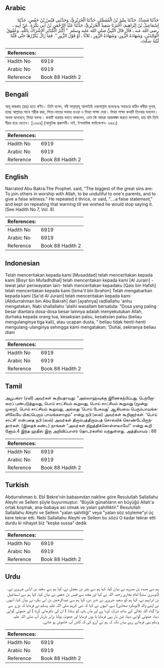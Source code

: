 ## Arabic


<div dir="rtl" lang="ar" style={{fontSize:'larger',backgroundColor:'#f8f9fa',padding:20}}>
حَدَّثَنَا مُسَدَّدٌ، حَدَّثَنَا بِشْرُ بْنُ الْمُفَضَّلِ، حَدَّثَنَا الْجُرَيْرِيُّ، وَحَدَّثَنِي قَيْسُ بْنُ حَفْصٍ، حَدَّثَنَا إِسْمَاعِيلُ بْنُ إِبْرَاهِيمَ، أَخْبَرَنَا سَعِيدٌ الْجُرَيْرِيُّ، حَدَّثَنَا عَبْدُ الرَّحْمَنِ بْنُ أَبِي بَكْرَةَ، عَنْ أَبِيهِ ـ رضى الله عنه ـ قَالَ قَالَ النَّبِيُّ صلى الله عليه وسلم ‏ "‏ أَكْبَرُ الْكَبَائِرِ الإِشْرَاكُ بِاللَّهِ، وَعُقُوقُ الْوَالِدَيْنِ، وَشَهَادَةُ الزُّورِ، وَشَهَادَةُ الزُّورِ ـ ثَلاَثًا ـ أَوْ قَوْلُ الزُّورِ ‏"‏‏.‏ فَمَا زَالَ يُكَرِّرُهَا حَتَّى قُلْنَا لَيْتَهُ سَكَتَ‏.‏
</div>
<div style={{backgroundColor:'#f8f9fa',padding:20, marginBottom: 10}}><table> <thead> <tr> <th>References:</th> <th></th> </tr> </thead> <tbody><tr><td>Hadith No</td><td>6919</td></tr><tr><td>Arabic No</td><td>6919</td></tr><tr><td>Reference</td><td>Book 88 Hadith 2</td></tr></tbody></table></div>

## Bengali


<div dir="ltr" lang="bn" style={{fontSize:'larger',backgroundColor:'#f8f9fa',padding:20}}>
আবূ বাকরাহ (রাঃ) হতে বর্ণিত। তিনি বলেন, নবী সাল্লাল্লাহু আলাইহি ওয়াসাল্লাম বলেছেনঃ সবচেয়ে কঠিন কবীরা গুনাহ্ হচ্ছে আল্লাহর সাথে শরীক করা, পিতা-মাতার অবাধ্য হওয়া ও মিথ্যা সাক্ষ্য দেয়া। মিথ্যা সাক্ষ্য কথাটি তিনবার বললেন। অথবা বলেছেন; মিথ্যা বক্তব্য। কথাটি বারবার বলতে থাকলেন, এমন কি আমরা আকাঙ্ক্ষা করতে লাগলাম, হায় যদি তিনি নীরব হয়ে যেতেন। [২৬৫৪] (আধুনিক প্রকাশনী- নাই, ইসলামিক ফাউন্ডেশন- ৬৪৫১)
</div>
<div style={{backgroundColor:'#f8f9fa',padding:20, marginBottom: 10}}><table> <thead> <tr> <th>References:</th> <th></th> </tr> </thead> <tbody><tr><td>Hadith No</td><td>6919</td></tr><tr><td>Arabic No</td><td>6919</td></tr><tr><td>Reference</td><td>Book 88 Hadith 2</td></tr></tbody></table></div>

## English


<div dir="ltr" lang="en" style={{fontSize:'larger',backgroundColor:'#f8f9fa',padding:20}}>
Narrated Abu Bakra:The Prophet. said, "The biggest of the great sins are: To join others in worship with Allah, to be undutiful to one's parents, and to give a false witness." He repeated it thrice, or said, "....a false statement," and kept on repeating that warning till we wished he would stop saying it. (See Hadith No.7, Vol. 8)
</div>
<div style={{backgroundColor:'#f8f9fa',padding:20, marginBottom: 10}}><table> <thead> <tr> <th>References:</th> <th></th> </tr> </thead> <tbody><tr><td>Hadith No</td><td>6919</td></tr><tr><td>Arabic No</td><td>6919</td></tr><tr><td>Reference</td><td>Book 88 Hadith 2</td></tr></tbody></table></div>

## Indonesian


<div dir="ltr" lang="id" style={{fontSize:'larger',backgroundColor:'#f8f9fa',padding:20}}>
Telah menceritakan kepada kami [Musaddad] telah menceritakan kepada kami [Bisyr bin Mufadhdhal] telah menceritakan kepada kami [Al Jurairi] -lewat jalur periwayatan lain- telah menceritakan kepadaku [Qais bin Hafsh] telah menceritakan kepada kami [Isma'il bin Ibrahim] Telah mengabarkan kepada kami [Sa'id Al Jurairi] telah menceritakan kepada kami [Abdurrahman bin Abu Bakrah] dari [ayahnya] radliallahu 'anhu mengatakan, Nabi shallallahu 'alaihi wasallam bersabda: "Dosa yang paling besar diantara dosa-dosa besar lainnya adalah menyekutukan Allah, durhaka kepada orang tua, kesaksian palsu, kesaksian palsu (beliau mengulanginya tiga kali), atau ucapan dusta, " beliau tidak henti-henti mengulang-ulanginya sehingga kami mengatakan; 'Duhai, sekiranya beliau diam
</div>
<div style={{backgroundColor:'#f8f9fa',padding:20, marginBottom: 10}}><table> <thead> <tr> <th>References:</th> <th></th> </tr> </thead> <tbody><tr><td>Hadith No</td><td>6919</td></tr><tr><td>Arabic No</td><td>6919</td></tr><tr><td>Reference</td><td>Book 88 Hadith 2</td></tr></tbody></table></div>

## Tamil


<div dir="ltr" lang="ta" style={{fontSize:'larger',backgroundColor:'#f8f9fa',padding:20}}>
அபூபக்ரா (ரலி) அவர்கள் கூறியதாவது: “அல்லாஹ்வுக்கு இணைகற்பிப்பது, பெற்றோரைப் புண்படுத்துவது, பொய் சாட்சியம் கூறுவது, பொய் சாட்சியம் கூறுவது (மூன்று முறை), பொய் சாட்சியம் கூறுவது, அல்லது ‘பொய் பேசுவது’ ஆகியவை பெரும்பாவங்களிலேயே மிகப்பெரும் பாவங்களாகும்” என்று நபி (ஸல்) அவர்கள் கூறினார்கள். ‘பொய் சாட்சி’ என்பதை நபி (ஸல்) அவர்கள் திரும்பத்திரும்பத் சொல்லிக் கொண்டேயிருந்தார்கள். (இதைக் கண்ட) நாங்கள் “அவர்கள் நிறுத்திக்கொள்ளலாமே!” என்று கூறி னோம்.4 இந்த ஹதீஸ் இரு அறிவிப்பாளர் தொடர்களில் வந்துள்ளது. அத்தியாயம் : 88
</div>
<div style={{backgroundColor:'#f8f9fa',padding:20, marginBottom: 10}}><table> <thead> <tr> <th>References:</th> <th></th> </tr> </thead> <tbody><tr><td>Hadith No</td><td>6919</td></tr><tr><td>Arabic No</td><td>6919</td></tr><tr><td>Reference</td><td>Book 88 Hadith 2</td></tr></tbody></table></div>

## Turkish


<div dir="ltr" lang="tr" style={{fontSize:'larger',backgroundColor:'#f8f9fa',padding:20}}>
Abdurrahman b. Ebİ Bekre'nin babasından nakline göre Resulullah Sallallahu Aleyhi ve Sellem şöyle buyurmuştur: "Büyük günahların en büyüğü Allah'a ortak koşmak, ana-babaya asi olmak ve yalan şahitliktir." Resulullah Sallallahu Aleyhi ve Sellem "yalan şahitliği" veya "yalan söz söyleme"yi üç kere tekrar etti. Nebi Sallallahu Aleyhi ve Sellem bu sözü O kadar tekrar etti durdu ki nihayet biz "keşke sussa" dedik
</div>
<div style={{backgroundColor:'#f8f9fa',padding:20, marginBottom: 10}}><table> <thead> <tr> <th>References:</th> <th></th> </tr> </thead> <tbody><tr><td>Hadith No</td><td>6919</td></tr><tr><td>Arabic No</td><td>6919</td></tr><tr><td>Reference</td><td>Book 88 Hadith 2</td></tr></tbody></table></div>

## Urdu


<div dir="rtl" lang="ur" style={{fontSize:'larger',backgroundColor:'#f8f9fa',padding:20}}>
ہم سے مسدد بن مسرہد نے بیان کیا، کہا ہم سے بشر بن مفضل نے، کہا ہم سے سعید بن ایاس جریری نے، (دوسری سند) امام بخاری رحمہ اللہ نے کہا اور مجھ سے قیس بن حفص نے بیان کیا، کہا ہم سے اسماعیل بن ابراہیم نے، کہا ہم کو سعید جریری نے خبر دی، کہا ہم سے عبدالرحمٰن بن ابی بکرہ نے بیان کیا، انہوں نے اپنے والد (ابوبکرہ صحابی) سے، انہوں نے کہا کہ نبی کریم صلی اللہ علیہ وسلم نے فرمایا کہ بڑے سے بڑا گناہ اللہ تعالیٰ کے ساتھ شرک کرنا ہے اور ماں باپ کو ستانا ( ان کی نافرمانی کرنا ) اور جھوٹی گواہی دینا، جھوٹی گواہی دینا، تین بار یہی فرمایا یا یوں فرمایا اور جھوٹ بولنا برابر باربار آپ صلی اللہ علیہ وسلم یہی فرماتے رہے یہاں تک کہ ہم نے آرزو کی کہ کاش آپ خاموش ہو جاتے۔
</div>
<div style={{backgroundColor:'#f8f9fa',padding:20, marginBottom: 10}}><table> <thead> <tr> <th>References:</th> <th></th> </tr> </thead> <tbody><tr><td>Hadith No</td><td>6919</td></tr><tr><td>Arabic No</td><td>6919</td></tr><tr><td>Reference</td><td>Book 88 Hadith 2</td></tr></tbody></table></div>